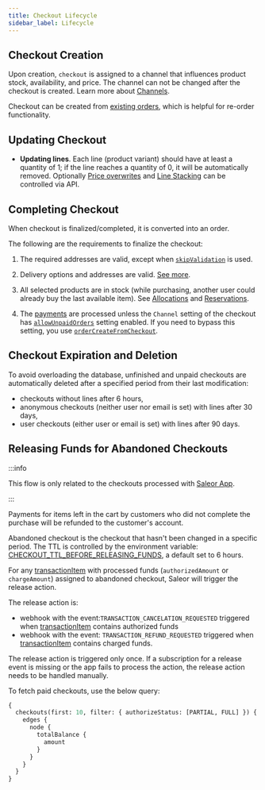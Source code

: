```yaml
---
title: Checkout Lifecycle
sidebar_label: Lifecycle
---
```


## Checkout Creation

Upon creation, `checkout` is assigned to a channel that influences product stock, availability, and price. The channel can not be changed after the checkout is created. Learn more about [Channels](/developer/channels/overview.mdx).

Checkout can be created from [existing orders](/developer/checkout/order-to-checkout.mdx), which is helpful for re-order functionality.

## Updating Checkout

- **Updating lines**. Each line (product variant) should have at least a quantity of 1; if the line reaches a quantity of 0, it will be automatically removed. Optionally [Price overwrites](/developer/checkout/api-guide.mdx#setting-custom-line-prices) and [Line Stacking](/developer/checkout/api-guide.mdx#creating-two-lines-using-a-single-variant) can be controlled via API.

## Completing Checkout

When checkout is finalized/completed, it is converted into an order.

The following are the requirements to finalize the checkout:

1. The required addresses are valid, except when [`skipValidation`](/developer/address#skipping-the-address-validation.mdx) is used.

2. Delivery options and addresses are valid. [See more](/developer/checkout/address).

3. All selected products are in stock (while purchasing, another user could already buy the last available item). See [Allocations](/developer/stock-allocation.mdx) and [Reservations](/developer/checkout/stock.mdx).

4. The [payments](/developer/payments/overview.mdx) are processed unless the `Channel` setting of the checkout has [`allowUnpaidOrders`](/api-reference/miscellaneous/objects/order-settings#ordersettingsallowunpaidordersboolean--) setting enabled. If you need to bypass this setting, you use [`orderCreateFromCheckout`](api-reference/orders/mutations/order-create-from-checkout.mdx).

## Checkout Expiration and Deletion

To avoid overloading the database, unfinished and unpaid checkouts are automatically deleted after a specified period from their last modification:

- checkouts without lines after 6 hours,
- anonymous checkouts (neither user nor email is set) with lines after 30 days,
- user checkouts (either user or email is set) with lines after 90 days.

## Releasing Funds for Abandoned Checkouts

:::info

This flow is only related to the checkouts processed with [Saleor App](developer/checkout/finalizing.mdx#finalizing-checkout-with-saleor-app).

:::

Payments for items left in the cart by customers who did not complete the purchase will be refunded to the customer's account.

Abandoned checkout is the checkout that hasn't been changed in a specific period. The TTL is controlled by the environment variable: [CHECKOUT_TTL_BEFORE_RELEASING_FUNDS](setup/configuration.mdx#checkout_ttl_before_releasing_funds), a default set to 6 hours.

For any [transactionItem](api-reference/payments/objects/transaction-item.mdx) with processed funds (`authorizedAmount` or `chargeAmount`) assigned to abandoned checkout, Saleor will trigger the release action.

The release action is:

- webhook with the event:`TRANSACTION_CANCELATION_REQUESTED` triggered when [transactionItem](api-reference/payments/objects/transaction-item.mdx) contains authorized funds
- webhook with the event: `TRANSACTION_REFUND_REQUESTED` triggered when [transactionItem](api-reference/payments/objects/transaction-item.mdx) contains charged funds.

The release action is triggered only once. If a subscription for a release event is missing or the app fails to process the action, the release action needs to be handled manually.

To fetch paid checkouts, use the below query:

```graphql {4}
{
  checkouts(first: 10, filter: { authorizeStatus: [PARTIAL, FULL] }) {
    edges {
      node {
        totalBalance {
          amount
        }
      }
    }
  }
}
```

